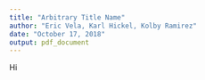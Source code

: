 ```yaml
---
title: "Arbitrary Title Name"
author: "Eric Vela, Karl Hickel, Kolby Ramirez"
date: "October 17, 2018"
output: pdf_document
---
```


Hi